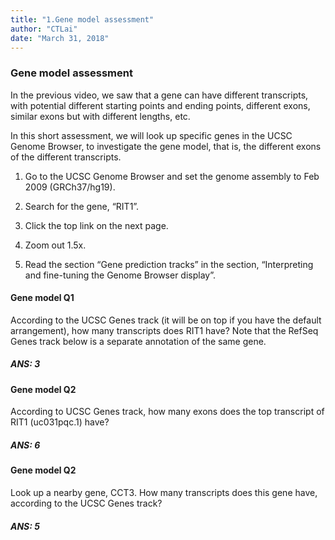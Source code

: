 ```yaml
---
title: "1.Gene model assessment"
author: "CTLai"
date: "March 31, 2018"
---
```


### Gene model assessment
In the previous video, we saw that a gene can have different transcripts, with potential different starting points and ending points, different exons, similar exons but with different lengths, etc.

In this short assessment, we will look up specific genes in the UCSC Genome Browser, to investigate the gene model, that is, the different exons of the different transcripts.

1. Go to the UCSC Genome Browser and set the genome assembly to Feb 2009 (GRCh37/hg19).

2. Search for the gene, "RIT1".

3. Click the top link on the next page.

4. Zoom out 1.5x.

5. Read the section "Gene prediction tracks" in the section, "Interpreting and fine-tuning the Genome Browser display".

#### Gene model Q1
According to the UCSC Genes track (it will be on top if you have the default arrangement), how many transcripts does RIT1 have? Note that the RefSeq Genes track below is a separate annotation of the same gene.

##### ANS: 3

#### Gene model Q2
According to UCSC Genes track, how many exons does the top transcript of RIT1 (uc031pqc.1) have?

##### ANS: 6

#### Gene model Q2
Look up a nearby gene, CCT3. How many transcripts does this gene have, according to the UCSC Genes track?

##### ANS: 5
